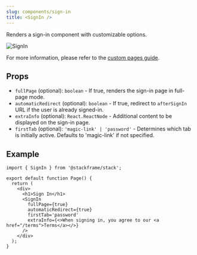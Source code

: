 ```yaml
---
slug: components/sign-in
title: <SignIn />
---
```


Renders a sign-in component with customizable options.

![SignIn](../imgs/sign-in.png)

For more information, please refer to the [custom pages guide](../customization/custom-pages.mdx).

## Props

- `fullPage` (optional): `boolean` - If true, renders the sign-in page in full-page mode.
- `automaticRedirect` (optional): `boolean` - If true, redirect to `afterSignIn` URL if the user is already signed-in.
- `extraInfo` (optional): `React.ReactNode` - Additional content to be displayed on the sign-in page.
- `firstTab` (optional): `'magic-link' | 'password'` - Determines which tab is initially active. Defaults to 'magic-link' if not specified.

## Example

```tsx
import { SignIn } from '@stackframe/stack';

export default function Page() {
  return (
    <div>
      <h1>Sign In</h1>
      <SignIn
        fullPage={true}
        automaticRedirect={true}
        firstTab='password'
        extraInfo={<>When signing in, you agree to our <a href="/terms">Terms</a></>}
      />
    </div>
  );
}
```